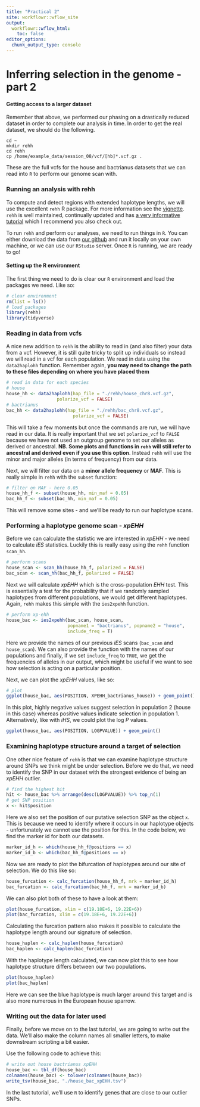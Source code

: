 ```yaml
---
title: "Practical 2"
site: workflowr::wflow_site
output:
  workflowr::wflow_html:
    toc: false
editor_options:
  chunk_output_type: console
---
```


# Inferring selection in the genome - part 2

#### Getting access to a larger dataset

Remember that above, we performed our phasing on a drastically reduced dataset in order to complete our analysis in time. In order to get the real dataset, we should do the following.

```shell
cd ~
mkdir rehh
cd rehh
cp /home/example_data/session_08/vcf/[hb]*.vcf.gz .
```

These are the full vcfs for the house and bactrianus datasets that we can read into `R` to perform our genome scan with.

### Running an analysis with rehh

To compute and detect regions with extended haplotype lengths, we will use the excellent `rehh` R package. For more information see the [vignette](https://cran.r-project.org/web/packages/rehh/vignettes/rehh.html). `rehh` is well maintained, continually updated and has [a very informative tutorial](https://cran.r-project.org/web/packages/rehh/vignettes/rehh.html) which I recommend you also check out.

To run `rehh` and perform our analyses, we need to run things in `R`. You can either download the data from [our github](https://github.com/speciationgenomics) and run it locally on your own machine, or we can use our `RStudio` server. Once `R` is running, we are ready to go!

#### Setting up the R environment

The first thing we need to do is clear our `R` environment and load the packages we need. Like so:

```r
# clear environment
rm(list = ls())
# load packages
library(rehh)
library(tidyverse)
```

### Reading in data from vcfs

A nice new addition to `rehh` is the ability to read in (and also filter) your data from a vcf. However, it is still quite tricky to split up individuals so instead we will read in a vcf for each population. We read in data using the `data2haplohh` function. Remember again, **you may need to change the path to these files depending on where you have placed them**

```r
# read in data for each species
# house
house_hh <- data2haplohh(hap_file = "./rehh/house_chr8.vcf.gz",
                   polarize_vcf = FALSE)
# bactrianus
bac_hh <- data2haplohh(hap_file = "./rehh/bac_chr8.vcf.gz",
                         polarize_vcf = FALSE)
```

This will take a few moments but once the commands are run, we will have read in our data. It is really important that we set `polarize_vcf` to `FALSE` because we have not used an outgroup genome to set our alleles as derived or ancestral. **NB. Some plots and functions in `rehh` will still refer to ancestral and derived even if you use this option**. Instead `rehh` will use the minor and major alleles (in terms of frequency) from our data.

Next, we will filter our data on a **minor allele frequency** or **MAF**. This is really simple in `rehh` with the `subset` function:

```r
# filter on MAF - here 0.05
house_hh_f <- subset(house_hh, min_maf = 0.05)
bac_hh_f <- subset(bac_hh, min_maf = 0.05)
```

This will remove some sites - and we'll be ready to run our haplotype scans.

### Performing a haplotype genome scan - *xpEHH*

Before we can calculate the statistic we are interested in *xpEHH* - we need to calculate *iES* statistics. Luckily this is really easy using the `rehh` function `scan_hh`.

```r
# perform scans
house_scan <- scan_hh(house_hh_f, polarized = FALSE)
bac_scan <- scan_hh(bac_hh_f, polarized = FALSE)
```

Next we will calculate *xpEHH* which is the cross-population *EHH* test. This is essentially a test for the probability that if we randomly sampled haplotypes from different populations, we would get different haplotypes. Again, `rehh` makes this simple with the `ies2xpehh` function.

```r
# perform xp-ehh
house_bac <- ies2xpehh(bac_scan, house_scan,
                       popname1 = "bactrianus", popname2 = "house",
                       include_freq = T)
```

Here we provide the names of our previous *iES* scans (`bac_scan` and `house_scan`). We can also provide the function with the names of our populations and finally, if we set `include_freq` to `TRUE`, we get the frequencies of alleles in our output, which might be useful if we want to see how selection is acting on a particular position.

Next, we can plot the *xpEHH* values, like so:

```r
# plot
ggplot(house_bac, aes(POSITION, XPEHH_bactrianus_house)) + geom_point()
```

In this plot, highly negative values suggest selection in population 2 (house in this case) whereas positive values indicate selection in population 1. Alternatively, like with *iHS*, we could plot the log *P* values.

```r
ggplot(house_bac, aes(POSITION, LOGPVALUE)) + geom_point()
```

### Examining haplotype structure around a target of selection

One other nice feature of `rehh` is that we can examine haplotype structure around SNPs we think might be under selection. Before we do that, we need to identify the SNP in our dataset with the strongest evidence of being an *xpEHH* outlier.

```r
# find the highest hit
hit <- house_bac %>% arrange(desc(LOGPVALUE)) %>% top_n(1)
# get SNP position
x <- hit$position
```

Here we also set the position of our putative selection SNP as the object `x`. This is because we need to identify where it occurs in our haplotype objects - unfortunately we cannot use the position for this. In the code below, we find the marker id for both our datasets.

```r
marker_id_h <- which(house_hh_f@positions == x)
marker_id_b <- which(bac_hh_f@positions == x)
```

Now we are ready to plot the bifurcation of haplotypes around our site of selection. We do this like so:

```r
house_furcation <- calc_furcation(house_hh_f, mrk = marker_id_h)
bac_furcation <- calc_furcation(bac_hh_f, mrk = marker_id_b)
```

We can also plot both of these to have a look at them:

```r
plot(house_furcation, xlim = c(19.18E+6, 19.22E+6))
plot(bac_furcation, xlim = c(19.18E+6, 19.22E+6))
```

Calculating the furcation pattern also makes it possible to calculate the haplotype length around our signature of selection.

```r
house_haplen <- calc_haplen(house_furcation)
bac_haplen <- calc_haplen(bac_furcation)
```

With the haplotype length calculated, we can now plot this to see how haplotype structure differs between our two populations.

```r
plot(house_haplen)
plot(bac_haplen)
```

Here we can see the blue haplotype is much larger around this target and is also more numerous in the European house sparrow.

### Writing out the data for later used

Finally, before we move on to the last tutorial, we are going to write out the data. We'll also make the column names all smaller letters, to make downstream scripting a bit easier.

Use the following code to achieve this:

```r
# write out house bactrianus xpEHH
house_bac <- tbl_df(house_bac)
colnames(house_bac) <- tolower(colnames(house_bac))
write_tsv(house_bac, "./house_bac_xpEHH.tsv")
```

In the last tutorial, we'll use `R` to identify genes that are close to our outlier SNPs.
